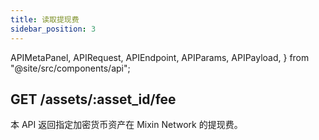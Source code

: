 ```yaml
---
title: 读取提现费
sidebar_position: 3
---
```


  APIMetaPanel,
  APIRequest,
  APIEndpoint,
  APIParams,
  APIPayload,
} from "@site/src/components/api";

## GET /assets/:asset_id/fee

本 API 返回指定加密货币资产在 Mixin Network 的提现费。

<APIEndpoint url="/assets/:asset_id/fee" />

<APIMetaPanel scope="Authorized" scopeNote="" />

<APIParams
  p-asset_id="the asset's asset_id you are getting"
  p-asset_id-required="true"
/>

<APIRequest title="Get Asset's Fee By $ASSET_ID" url="/assets/$ASSET_ID/fee" />

<RespFee />
